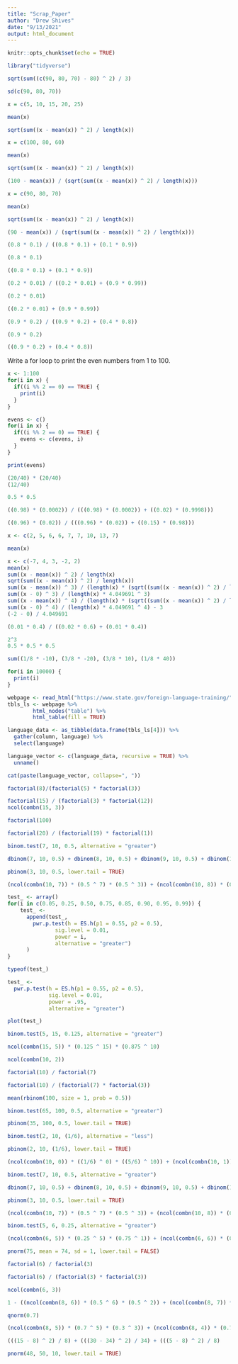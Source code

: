 ```yaml
---
title: "Scrap_Paper"
author: "Drew Shives"
date: "9/13/2021"
output: html_document
---
```


```r
knitr::opts_chunk$set(echo = TRUE)
```

```r
library("tidyverse")
```

```r
sqrt(sum((c(90, 80, 70) - 80) ^ 2) / 3)
```

```r
sd(c(90, 80, 70))
```

```r
x = c(5, 10, 15, 20, 25)

mean(x)

sqrt(sum((x - mean(x)) ^ 2) / length(x))
```

```r
x = c(100, 80, 60)

mean(x)

sqrt(sum((x - mean(x)) ^ 2) / length(x))

(100 - mean(x)) / (sqrt(sum((x - mean(x)) ^ 2) / length(x)))
```

```r
x = c(90, 80, 70)

mean(x)

sqrt(sum((x - mean(x)) ^ 2) / length(x))

(90 - mean(x)) / (sqrt(sum((x - mean(x)) ^ 2) / length(x)))
```

```r
(0.8 * 0.1) / ((0.8 * 0.1) + (0.1 * 0.9))

(0.8 * 0.1)

((0.8 * 0.1) + (0.1 * 0.9))
```

```r
(0.2 * 0.01) / ((0.2 * 0.01) + (0.9 * 0.99))

(0.2 * 0.01)

((0.2 * 0.01) + (0.9 * 0.99))
```

```r
(0.9 * 0.2) / ((0.9 * 0.2) + (0.4 * 0.8))

(0.9 * 0.2)

((0.9 * 0.2) + (0.4 * 0.8))
```

Write a for loop to print the even numbers from 1 to 100.

```r
x <- 1:100
for(i in x) {
  if((i %% 2 == 0) == TRUE) {
    print(i)
  }
}
```

```r
evens <- c()
for(i in x) {
  if((i %% 2 == 0) == TRUE) {
    evens <- c(evens, i)
  }
}

print(evens)
```

```r
(20/40) * (20/40)
(12/40)
```

```r
0.5 * 0.5
```

```r
((0.98) * (0.0002)) / (((0.98) * (0.0002)) + ((0.02) * (0.9998)))
```

```r
((0.96) * (0.02)) / (((0.96) * (0.02)) + ((0.15) * (0.98)))
```

```r
x <- c(2, 5, 6, 6, 7, 7, 10, 13, 7)

mean(x)
```

```r
x <- c(-7, 4, 3, -2, 2)
mean(x)
sum((x - mean(x)) ^ 2) / length(x)
sqrt(sum((x - mean(x)) ^ 2) / length(x))
sum((x - mean(x)) ^ 3) / (length(x) * (sqrt((sum((x - mean(x)) ^ 2) / length(x))) ^ 3))
sum((x - 0) ^ 3) / (length(x) * 4.049691 ^ 3)
sum((x - mean(x)) ^ 4) / (length(x) * (sqrt((sum((x - mean(x)) ^ 2) / length(x))) ^ 4)) - 3
sum((x - 0) ^ 4) / (length(x) * 4.049691 ^ 4) - 3
(-2 - 0) / 4.049691
```

```r
(0.01 * 0.4) / ((0.02 * 0.6) + (0.01 * 0.4))
```

```r
2^3
0.5 * 0.5 * 0.5
```

```r
sum((1/8 * -10), (3/8 * -20), (3/8 * 10), (1/8 * 40))
```

```r
for(i in 10000) {
  print(i)
}
```

```r
webpage <- read_html("https://www.state.gov/foreign-language-training/")
tbls_ls <- webpage %>%
        html_nodes("table") %>%
        html_table(fill = TRUE)

language_data <- as_tibble(data.frame(tbls_ls[4])) %>%
  gather(column, language) %>%
  select(language)

language_vector <- c(language_data, recursive = TRUE) %>%
  unname()

cat(paste(language_vector, collapse=", "))
```

```r
factorial(8)/(factorial(5) * factorial(3))
```

```r
factorial(15) / (factorial(3) * factorial(12))
ncol(combn(15, 3))
```

```r
factorial(100)
```

```r
factorial(20) / (factorial(19) * factorial(1))
```

```r
binom.test(7, 10, 0.5, alternative = "greater")

dbinom(7, 10, 0.5) + dbinom(8, 10, 0.5) + dbinom(9, 10, 0.5) + dbinom(10, 10, 0.5)

pbinom(3, 10, 0.5, lower.tail = TRUE)

(ncol(combn(10, 7)) * (0.5 ^ 7) * (0.5 ^ 3)) + (ncol(combn(10, 8)) * (0.5 ^ 8) * (0.5 ^ 2)) + (ncol(combn(10, 9)) * (0.5 ^ 9) * (0.5 ^ 1)) + (ncol(combn(10, 10)) * (0.5 ^ 10) * (0.5 ^ 0))
```

```r
test_ <- array()
for(i in c(0.05, 0.25, 0.50, 0.75, 0.85, 0.90, 0.95, 0.99)) {
    test_ <-
      append(test_, 
        pwr.p.test(h = ES.h(p1 = 0.55, p2 = 0.5),
               sig.level = 0.01,
               power = i,
               alternative = "greater")
      )
}
```

```r
typeof(test_)
```

```r
test_ <-
  pwr.p.test(h = ES.h(p1 = 0.55, p2 = 0.5),
             sig.level = 0.01,
             power = .95,
             alternative = "greater")
```

```r
plot(test_)
```

```r
binom.test(5, 15, 0.125, alternative = "greater")

ncol(combn(15, 5)) * (0.125 ^ 15) * (0.875 ^ 10)
```

```r
ncol(combn(10, 2))

```

```r
factorial(10) / factorial(7)
```

```r
factorial(10) / (factorial(7) * factorial(3))
```

```r
mean(rbinom(100, size = 1, prob = 0.5))
```

```r
binom.test(65, 100, 0.5, alternative = "greater")

pbinom(35, 100, 0.5, lower.tail = TRUE)


```

```r
binom.test(2, 10, (1/6), alternative = "less")

pbinom(2, 10, (1/6), lower.tail = TRUE)

(ncol(combn(10, 0)) * ((1/6) ^ 0) * ((5/6) ^ 10)) + (ncol(combn(10, 1)) * ((1/6) ^ 1) * ((5/6) ^ 9)) + (ncol(combn(10, 2)) * ((1/6) ^ 2) * ((5/6) ^ 8))

```

```r
binom.test(7, 10, 0.5, alternative = "greater")

dbinom(7, 10, 0.5) + dbinom(8, 10, 0.5) + dbinom(9, 10, 0.5) + dbinom(10, 10, 0.5)

pbinom(3, 10, 0.5, lower.tail = TRUE)

(ncol(combn(10, 7)) * (0.5 ^ 7) * (0.5 ^ 3)) + (ncol(combn(10, 8)) * (0.5 ^ 8) * (0.5 ^ 2)) + (ncol(combn(10, 9)) * (0.5 ^ 9) * (0.5 ^ 1)) + (ncol(combn(10, 10)) * (0.5 ^ 10) * (0.5 ^ 0))
```

```r
binom.test(5, 6, 0.25, alternative = "greater")

(ncol(combn(6, 5)) * (0.25 ^ 5) * (0.75 ^ 1)) + (ncol(combn(6, 6)) * (0.25 ^ 6) * (0.75 ^ 0)) 
```

```r
pnorm(75, mean = 74, sd = 1, lower.tail = FALSE)
```

```r
factorial(6) / factorial(3)
```

```r
factorial(6) / (factorial(3) * factorial(3))

ncol(combn(6, 3))
```

```r
1 - ((ncol(combn(8, 6)) * (0.5 ^ 6) * (0.5 ^ 2)) + (ncol(combn(8, 7)) * (0.5 ^ 7) * (0.5 ^ 1)) + (ncol(combn(8, 8)) * (0.5 ^ 8) * (0.5 ^ 0)))
```

```r
qnorm(0.7)
```

```r
(ncol(combn(8, 5)) * (0.7 ^ 5) * (0.3 ^ 3)) + (ncol(combn(8, 4)) * (0.7 ^ 4) * (0.3 ^ 4)) + (ncol(combn(8, 3)) * (0.7 ^ 3) * (0.3 ^ 5)) + (ncol(combn(8, 2)) * (0.7 ^ 2) * (0.3 ^ 6)) + (ncol(combn(8, 1)) * (0.7 ^ 1) * (0.3 ^ 7)) + (ncol(combn(8, 0)) * (0.7 ^ 0) * (0.3 ^ 8))
```

```r
(((15 - 8) ^ 2) / 8) + (((30 - 34) ^ 2) / 34) + (((5 - 8) ^ 2) / 8)
```

```r
pnorm(48, 50, 10, lower.tail = TRUE)
```





























